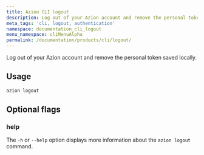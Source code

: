 ```yaml
---
title: Azion CLI logout
description: Log out of your Azion account and remove the personal token saved locally.
meta_tags: 'cli, logout, authentication'
namespace: documentation_cli_logout
menu_namespace: cliMenuAlpha
permalink: /documentation/products/cli/logout/
---
```


Log out of your Azion account and remove the personal token saved locally.

## Usage

```bash
azion logout
```

## Optional flags

### help

The `-h` or `--help` option displays more information about the `azion logout` command.

